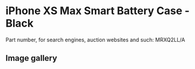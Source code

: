 
# iPhone XS Max Smart Battery Case - Black

Part number, for search engines, auction websites and such: MRXQ2LL/A

## Image gallery

<div style={{ width: "768px" }}>
  <GalleryComponent
    images={[
      {
        original: "/everysource/MRXQ2.png",
        thumbnail: "/everypreview/MRXQ2.png",
      },
      {
        original: "/everysource/MRXQ2_AV2.png",
        thumbnail: "/everypreview/MRXQ2_AV2.png",
      },
      {
        original: "/everysource/MRXQ2_AV3.png",
        thumbnail: "/everypreview/MRXQ2_AV3.png",
      },
      {
        original: "/everysource/MRXQ2_AV4.png",
        thumbnail: "/everypreview/MRXQ2_AV4.png",
      },
      {
        original: "/everysource/MRXQ2_AV5.png",
        thumbnail: "/everypreview/MRXQ2_AV5.png",
      },
      {
        original: "/everysource/MRXQ2_AV6.png",
        thumbnail: "/everypreview/MRXQ2_AV6.png",
      }
    ]}
  />
</div>